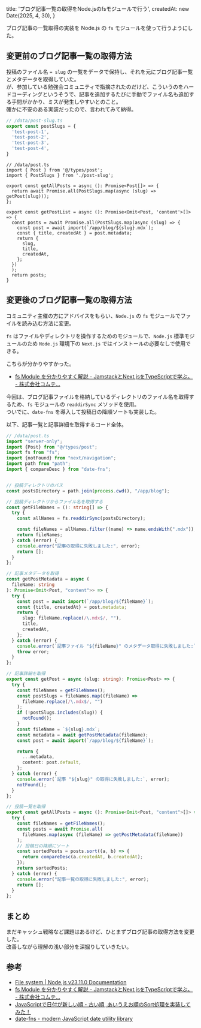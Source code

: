   title: 'ブログ記事一覧の取得をNode.jsのfsモジュールで行う',
  createdAt: new Date(2025, 4, 30),
}

ブログ記事の一覧取得の実装を Node.js の `fs` モジュールを使って行うようにした。<br />

## 変更前のブログ記事一覧の取得方法

投稿のファイル名 `= slug` の一覧をデータで保持し、それを元にブログ記事一覧とメタデータを取得していた。<br />
が、参加している勉強会コミュニティで指摘されたのだけど、こういうのをハードコーディングというそうで、記事を追加するたびに手動でファイル名も追加する手間がかかり、ミスが発生しやすいとのこと。<br />
確かに不安のある実装だったので、言われてみて納得。

```ts
// /data/post-slug.ts
export const postSlugs = {
  'test-post-1',
  'test-post-2',
  'test-post-3',
  'test-post-4',
}
```

```tsx
// /data/post.ts
import { Post } from '@/types/post';
import { PostSlugs } from './post-slug';

export const getAllPosts = async (): Promise<Post[]> => {
  return await Promise.all(PostSlugs.map(async (slug) => getPost(slug)));
};

export const getPostList = async (): Promise<Omit<Post, 'content'>[]> => {
  const posts = await Promise.all(PostSlugs.map(async (slug) => {
    const post = await import(`/app/blog/${slug}.mdx`);
    const { title, createdAt } = post.metadata;
    return {
      slug,
      title,
      createdAt,
    };
  })
  );
  return posts;
}
```

## 変更後のブログ記事一覧の取得方法
コミュニティ主催の方にアドバイスをもらい、`Node.js` の `fs` モジュールでファイルを読み込む方法に変更。

`fs` はファイルやディレクトリを操作するためのモジュールで、`Node.js` 標準モジュールのため `Node.js` 環境下の `Next.js` ではインストールの必要なしで使用できる。<br />

こちらが分かりやすかった。

- [fs Module を分かりやすく解説 - JamstackとNext.jsをTypeScriptで学ぶ。 - 株式会社コムテ...](https://www.commte.co.jp/learn-nextjs/fs-module)



今回は、ブログ記事ファイルを格納しているディレクトリのファイル名を取得するため、`fs` モジュールの `readdirSync` メソッドを使用。<br />
ついでに、`date-fns` を導入して投稿日の降順ソートも実装した。

以下、記事一覧と記事詳細を取得するコード全体。

```ts
// /data/post.ts
import "server-only";
import {Post} from "@/types/post";
import fs from "fs";
import {notFound} from "next/navigation";
import path from "path";
import { compareDesc } from "date-fns";


// 投稿ディレクトリのパス
const postsDirectory = path.join(process.cwd(), "/app/blog");

// 投稿ディレクトリからファイル名を取得する
const getFileNames = (): string[] => {
  try {
    const allNames = fs.readdirSync(postsDirectory);

    const fileNames = allNames.filter((name) => name.endsWith(".mdx"));
    return fileNames;
  } catch (error) {
    console.error("記事の取得に失敗しました:", error);
    return [];
  }
};

// 記事メタデータを取得
const getPostMetadata = async (
  fileName: string
): Promise<Omit<Post, "content">> => {
  try {
    const post = await import(`/app/blog/${fileName}`);
    const {title, createdAt} = post.metadata;
    return {
      slug: fileName.replace(/\.mdx$/, ""),
      title,
      createdAt,
    };
  } catch (error) {
    console.error(`記事ファイル "${fileName}" のメタデータ取得に失敗しました:`, error);
    throw error;
  }
};

// 記事詳細を取得
export const getPost = async (slug: string): Promise<Post> => {
  try {
    const fileNames = getFileNames();
    const postSlugs = fileNames.map((fileName) =>
      fileName.replace(/\.mdx$/, "")
    );
    if (!postSlugs.includes(slug)) {
      notFound();
    }
    const fileName = `${slug}.mdx`;
    const metadata = await getPostMetadata(fileName);
    const post = await import(`/app/blog/${fileName}`);

    return {
      ...metadata,
      content: post.default,
    };
  } catch (error) {
    console.error(`記事 "${slug}" の取得に失敗しました:`, error);
    notFound();
  }
};

// 投稿一覧を取得
export const getAllPosts = async (): Promise<Omit<Post, "content">[]> => {
  try {
    const fileNames = getFileNames();
    const posts = await Promise.all(
      fileNames.map(async (fileName) => getPostMetadata(fileName))
    );
    // 投稿日の降順にソート
    const sortedPosts = posts.sort((a, b) => {
      return compareDesc(a.createdAt, b.createdAt);
    });
    return sortedPosts;
  } catch (error) {
    console.error("記事一覧の取得に失敗しました:", error);
    return [];
  }
};
```

## まとめ
まだキャッシュ戦略など課題はあるけど、ひとまずブログ記事の取得方法を変更した。<br />
改善しながら理解の浅い部分を深掘りしていきたい。

## 参考
- [File system | Node.js v23.11.0 Documentation](https://nodejs.org/api/fs.html)
- [fs Module を分かりやすく解説 - JamstackとNext.jsをTypeScriptで学ぶ。 - 株式会社コムテ...](https://www.commte.co.jp/learn-nextjs/fs-module)
- [JavaScriptで日付が新しい順・古い順, あいうえお順のSort処理を実装してみた！](https://zenn.dev/aiq_dev/articles/16f82c32930c3c)
- [date-fns - modern JavaScript date utility library](https://date-fns.org/v4.1.0/docs/compareDesc)